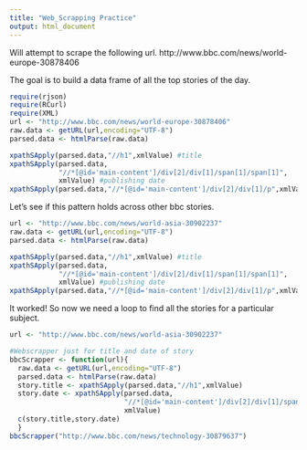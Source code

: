 ```yaml
---
title: "Web_Scrapping Practice"
output: html_document
---
```


Will attempt to scrape the following url. http://www.bbc.com/news/world-europe-30878406

The goal is to build a data frame of all the top stories of the day. 
```r
require(rjson)
require(RCurl)
require(XML)
url <- "http://www.bbc.com/news/world-europe-30878406"
raw.data <- getURL(url,encoding="UTF-8")
parsed.data <- htmlParse(raw.data)

xpathSApply(parsed.data,"//h1",xmlValue) #title
xpathSApply(parsed.data,
            "//*[@id='main-content']/div[2]/div[1]/span[1]/span[1]",
            xmlValue) #publishing date
xpathSApply(parsed.data,"//*[@id='main-content']/div[2]/div[1]/p",xmlValue) #story
```

Let's see if this pattern holds across other bbc stories.
```r
url <- "http://www.bbc.com/news/world-asia-30902237"
raw.data <- getURL(url,encoding="UTF-8")
parsed.data <- htmlParse(raw.data)

xpathSApply(parsed.data,"//h1",xmlValue) #title
xpathSApply(parsed.data,
            "//*[@id='main-content']/div[2]/div[1]/span[1]/span[1]",
            xmlValue) #publishing date
xpathSApply(parsed.data,"//*[@id='main-content']/div[2]/div[1]/p",xmlValue) #story
```

It worked! So now we need a loop to find all the stories for a particular subject.

```r
url <- "http://www.bbc.com/news/world-asia-30902237"

#Webscrapper just for title and date of story
bbcScrapper <- function(url){
  raw.data <- getURL(url,encoding="UTF-8")
  parsed.data <- htmlParse(raw.data)
  story.title <- xpathSApply(parsed.data,"//h1",xmlValue) 
  story.date <- xpathSApply(parsed.data,
                            "//*[@id='main-content']/div[2]/div[1]/span[1]/span[1]",
                            xmlValue) 
  c(story.title,story.date)
  }
bbcScrapper("http://www.bbc.com/news/technology-30879637")
```

